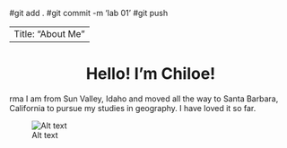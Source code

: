 #git add .
#git commit -m 'lab 01'
#git push

---
Title: "About Me"
---

<center>
# Hello! I'm Chiloe!
</center>
rma
I am from Sun Valley, Idaho and moved all the way to Santa Barbara, California to pursue my studies in geography. I have loved it so far.

![Alt text](/Users/chiloespelius/geog-13-2021/img/sunflower.jpg)

